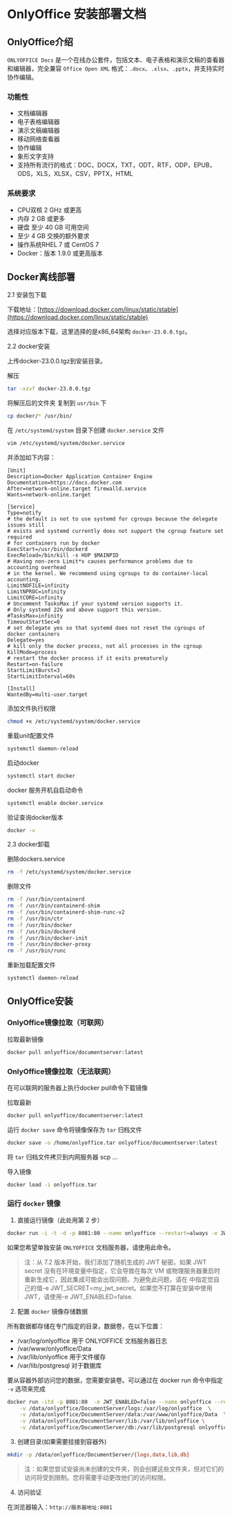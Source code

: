 # OnlyOffice 安装部署文档

## OnlyOffice介绍

`ONLYOFFICE Docs` 是一个在线办公套件，包括文本、电子表格和演示文稿的查看器和编辑器，完全兼容 `Office Open XML` 格式：`.docx`、`.xlsx`、`.pptx`，并支持实时协作编辑。

### 功能性

- 文档编辑器
- 电子表格编辑器
- 演示文稿编辑器
- 移动网络查看器
- 协作编辑
- 象形文字支持
- 支持所有流行的格式：DOC，DOCX，TXT，ODT，RTF，ODP，EPUB，ODS，XLS，XLSX，CSV，PPTX，HTML

### 系统要求

- CPU双核 2 GHz 或更高
- 内存 2 GB 或更多
- 硬盘 至少 40 GB 可用空间
- 至少 4 GB 交换的额外要求
- 操作系统RHEL 7 或 CentOS 7
- Docker：版本 1.9.0 或更高版本

## Docker离线部署

2.1	安装包下载

下载地址：[https://download.docker.com/linux/static/stable](https://download.docker.com/linux/static/stable)
 
选择对应版本下载，这里选择的是x86_64架构 `docker-23.0.0.tgz`。

2.2	docker安装

上传docker-23.0.0.tgz到安装目录。

解压
```sh
tar -xzvf docker-23.0.0.tgz
```

将解压后的文件夹 复制到 `usr/bin` 下
```sh
cp docker/* /usr/bin/
```

在 `/etc/systemd/system` 目录下创建 `docker.service` 文件

```sh
vim /etc/systemd/system/docker.service
```

并添加如下内容：
```text
[Unit]
Description=Docker Application Container Engine
Documentation=https://docs.docker.com
After=network-online.target firewalld.service
Wants=network-online.target
 
[Service]
Type=notify
# the default is not to use systemd for cgroups because the delegate issues still
# exists and systemd currently does not support the cgroup feature set required
# for containers run by docker
ExecStart=/usr/bin/dockerd
ExecReload=/bin/kill -s HUP $MAINPID
# Having non-zero Limit*s causes performance problems due to accounting overhead
# in the kernel. We recommend using cgroups to do container-local accounting.
LimitNOFILE=infinity
LimitNPROC=infinity
LimitCORE=infinity
# Uncomment TasksMax if your systemd version supports it.
# Only systemd 226 and above support this version.
#TasksMax=infinity
TimeoutStartSec=0
# set delegate yes so that systemd does not reset the cgroups of docker containers
Delegate=yes
# kill only the docker process, not all processes in the cgroup
KillMode=process
# restart the docker process if it exits prematurely
Restart=on-failure
StartLimitBurst=3
StartLimitInterval=60s
 
[Install]
WantedBy=multi-user.target
```

添加文件执行权限
```sh
chmod +x /etc/systemd/system/docker.service
```

重载unit配置文件
```sh
systemctl daemon-reload
```

启动docker
```sh
systemctl start docker 
```

docker 服务开机自启动命令 
```sh
systemctl enable docker.service 
```

验证查询docker版本
```sh
docker -v
```

2.3	docker卸载

删除dockers.service
```sh
rm -f /etc/systemd/system/docker.service
```

删除文件
```sh
rm -f /usr/bin/containerd
rm -f /usr/bin/containerd-shim
rm -f /usr/bin/containerd-shim-runc-v2
rm -f /usr/bin/ctr
rm -f /usr/bin/docker
rm -f /usr/bin/dockerd
rm -f /usr/bin/docker-init
rm -f /usr/bin/docker-proxy
rm -f /usr/bin/runc
```

重新加载配置文件
```sh
systemctl daemon-reload
```

## OnlyOffice安装

### OnlyOffice镜像拉取（可联网）

拉取最新镜像
```sh
docker pull onlyoffice/documentserver:latest
```

### OnlyOffice镜像拉取（无法联网）

在可以联网的服务器上执行docker pull命令下载镜像

拉取最新
```sh
docker pull onlyoffice/documentserver:latest
```
 
运行 `docker save` 命令将镜像保存为 `tar` 归档文件
```sh
docker save -o /home/onlyoffice.tar onlyoffice/documentserver:latest
```
将 `tar` 归档文件拷贝到内网服务器
scp …

导入镜像
```sh
docker load -i onlyoffice.tar
```

### 运行 `docker` 镜像

1. 直接运行镜像（此处用第 2 步）
```sh
docker run -i -t -d -p 8081:80 --name onlyoffice --restart=always -e JWT_SECRET=false onlyoffice/documentserver
```

如果您希望单独安装 `ONLYOFFICE` 文档服务器，请使用此命令。

> 注：从 7.2 版本开始，我们添加了随机生成的 JWT 秘密。如果 JWT secret 没有在环境变量中指定，它会导致在每次 VM 或物理服务器重启时重新生成它，因此集成可能会出现问题。为避免此问题，请在 中指定您自己的值-e JWT_SECRET=my_jwt_secret。如果您不打算在安装中使用 JWT，请使用-e JWT_ENABLED=false.

2. 配置 `docker` 镜像存储数据

所有数据都存储在专门指定的目录，数据卷，在以下位置：

- /var/log/onlyoffice 用于 ONLYOFFICE 文档服务器日志
- /var/www/onlyoffice/Data 
- /var/lib/onlyoffice 用于文件缓存
- /var/lib/postgresql 对于数据库

要从容器外部访问您的数据，您需要安装卷。可以通过在 docker run 命令中指定 `-v` 选项来完成

```sh
docker run -itd -p 8081:80  -e JWT_ENABLED=false --name onlyoffice --restart=always \
    -v /data/onlyoffice/DocumentServer/logs:/var/log/onlyoffice  \
    -v /data/onlyoffice/DocumentServer/data:/var/www/onlyoffice/Data  \
    -v /data/onlyoffice/DocumentServer/lib:/var/lib/onlyoffice \
    -v /data/onlyoffice/DocumentServer/db:/var/lib/postgresql onlyoffice/documentserver
```

3. 创建目录(如果需要挂接到容器外)
```sh
mkdir -p /data/onlyoffice/DocumentServer/{logs,data,lib,db}
```

> 注：如果您尝试安装尚未创建的文件夹，则会创建这些文件夹，但对它们的访问将受到限制。您将需要手动更改他们的访问权限。
4. 访问验证

在浏览器输入：`http://服务器地址:8081`